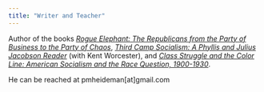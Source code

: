 ```yaml
---
title: "Writer and Teacher"
---
```


Author of the books [*Rogue Elephant: The Republicans from the Party of Business to the Party of Chaos*](https://www.versobooks.com/products/3071-rogue-elephant?srsltid=AfmBOopkwixwhTX2USNS5AEzmM2EuYpouSODgQcqpoSpuHgV9lhKyLgG), [*Third Camp Socialism: A Phyllis and Julius Jacobson Reader*](https://brill.com/display/title/71849) (with Kent Worcester), and [*Class Struggle and the Color Line: American Socialism and the Race Question, 1900-1930*](https://www.haymarketbooks.org/books/946-class-struggle-and-the-color-line).



He can be reached at pmheideman[at]gmail.com